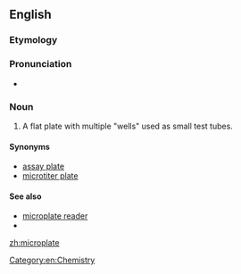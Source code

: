 ==English==

===Etymology===
{{prefix|micro|plate|lang=en}}

===Pronunciation===
* {{IPA|ˈmaɪkɹoʊˌpleɪt|lang=en}}

===Noun===
{{en-noun}}

# A flat plate with multiple "wells" used as small test tubes.

====Synonyms====
* [[assay plate]]
* [[microtiter plate]]

====See also====
* [[microplate reader]]
* {{pedialite|microtiter plate}}

[[Category:en:Chemistry]]

[[zh:microplate]]